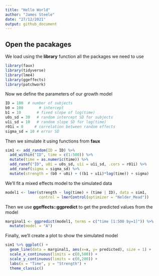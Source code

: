 ```yaml
---
title: "Hello World"
author: "James Steele"
date: "27/12/2021"
output: github_document
---
```

## Open the pacakages
We load using the **library** function all the packages we need to use
```r
library(faux)
library(tidyverse)
library(lme4)
library(ggeffects)
library(patchwork)
```


Now we define the parameters of our growth model
```r
ID = 100  # number of subjects
b0 = 100       # intercept
b1 = 10       # fixed slope of log(time)
u0s_sd = 30   # random intercept SD for subjects
u1i_sd = 10   # random slope SD for log(time)
r01i = 0     # correlation between random effects
sigma_sd = 10 # error SD
```

Then we simulate it using functions from **faux**


```r
sim1 <- add_random(ID = ID) %>%
  add_within("ID", time = c(1:500)) %>%
  mutate(time = as.numeric(time)) %>%
  add_ranef("ID", u0i = u0s_sd, u1i = u1i_sd, .cors = r01i) %>%
  add_ranef(sigma = sigma_sd) %>%
  mutate(strength = (b0 + u0i) + ((b1 + u1i)*log(time)) + sigma)
```

We'll fit a mixed effects model to the simulated data
```r
model1 <- lmer(strength ~ log(time) + (time | ID), data = sim1,
               control = lmerControl(optimizer = "Nelder_Mead"))
```

Then we use **ggeffects::ggpredict** to get the predicted values from the model
```r
marginal1 <- ggpredict(model1, terms = c("time [1:500 by=1]")) %>%
  mutate(model = "A")
```

Finally, we'll create a plot to show the simulated model
```r
sim1 %>% ggplot() +
  geom_line(data = marginal1, aes(x=x, y= predicted), size = 1) +
  scale_x_continuous(limits = c(0,500)) +
  scale_y_continuous(limits = c(0,200)) +
  labs(x = "Time", y = "Strength") +
  theme_classic()
```


